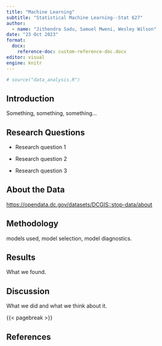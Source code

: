 ```yaml
---
title: "Machine Learning"
subtitle: "Statistical Machine Learning--Stat 627"
author:
  - name: "Jithendra Sadu, Samuel Mweni, Wesley Wilson"
date: "23 Oct 2023"
format: 
  docx:
    reference-doc: custom-reference-doc.docx
editor: visual
engine: knitr
---
```


```r
# source("data_analysis.R")
```

## Introduction

Something, something, something...

## Research Questions

-   Research question 1

-   Research question 2

-   Research question 3

## About the Data

<https://opendata.dc.gov/datasets/DCGIS::stop-data/about>

## Methodology

models used, model selection, model diagnostics.

## Results

What we found.

## Discussion

What we did and what we think about it.

{{< pagebreak >}}

## References

::: {#refs}
:::
